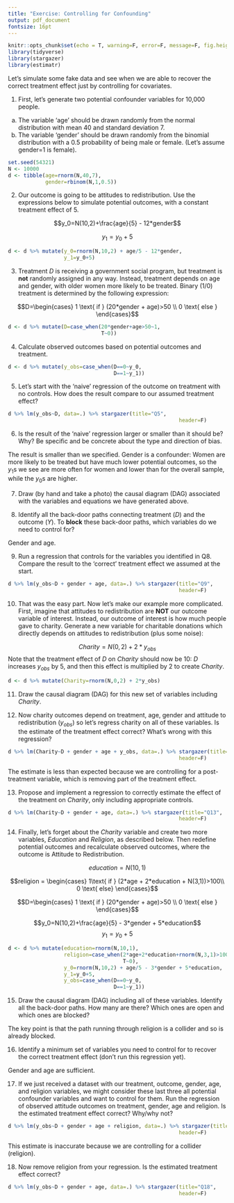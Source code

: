 ```yaml
---
title: "Exercise: Controlling for Confounding"
output: pdf_document
fontsize: 16pt
---
```


```r
knitr::opts_chunk$set(echo = T, warning=F, error=F, message=F, fig.height=3, fig.width=3, include=T)
library(tidyverse)
library(stargazer)
library(estimatr)
```

Let's simulate some fake data and see when we are able to recover the correct treatment effect just by controlling for covariates. 

1. First, let's generate two potential confounder variables for 10,000 people. 
(a) The variable 'age' should be drawn randomly from the normal distribution with mean 40 and standard deviation 7.
(b) The variable 'gender' should be drawn randomly from the binomial distribution with a 0.5 probability of being male or female. (Let's assume gender=1 is female).

```r
set.seed(54321)
N <- 10000
d <- tibble(age=rnorm(N,40,7),
            gender=rbinom(N,1,0.5))
```

2. Our outcome is going to be attitudes to redistribution. Use the expressions below to simulate potential outcomes, with a constant treatment effect of 5.

$$y_0=N(10,2)+\frac{age}{5} - 12*gender$$ 

$$y_1=y_0+5$$

```r
d <- d %>% mutate(y_0=rnorm(N,10,2) + age/5 - 12*gender,
                  y_1=y_0+5)
```

3. Treatment $D$ is receiving a government social program, but treatment is **not** randomly  assigned in any way. Instead, treatment depends on age and gender, with older women more likely to be treated. Binary (1/0) treatment is determined by the following expression:

$$D=\begin{cases}
1 \text{ if } (20*gender + age)>50 \\ 
0 \text{ else }
\end{cases}$$

```r
d <- d %>% mutate(D=case_when(20*gender+age>50~1,
                              T~0))
```

4. Calculate observed outcomes based on potential outcomes and treatment.

```r
d <- d %>% mutate(y_obs=case_when(D==0~y_0,
                                  D==1~y_1))
```

5. Let's start with the 'naive' regression of the outcome on treatment with no controls. How does the result compare to our assumed treatment effect?

```r
d %>% lm(y_obs~D, data=.) %>% stargazer(title="Q5",
                                                       header=F)
```

6. Is the result of the 'naive' regression larger or smaller than it should be? Why? Be specific and be concrete about the type and direction of bias.

The result is smaller than we specified. Gender is a confounder: Women are more likely to be treated but have much lower potential outcomes, so the $y_1$s we see are more often for women and lower than for the overall sample, while the $y_0$s are higher.

7. Draw (by hand and take a photo) the causal diagram (DAG) associated with the variables and equations we have generated above. 

8. Identify all the back-door paths connecting treatment ($D$) and the outcome ($Y$). To **block** these back-door paths, which variables do we need to control for?

Gender and age.

9. Run a regression that controls for the variables you identified in Q8. Compare the result to the 'correct' treatment effect we assumed at the start.

```r
d %>% lm(y_obs~D + gender + age, data=.) %>% stargazer(title="Q9",
                                                       header=F)
```

10. That was the easy part. Now let's make our example more complicated. First, imagine that attitudes to redistribution are **NOT** our outcome variable of interest. Instead, our outcome of interest is how much people gave to charity. Generate a new variable for charitable donations which directly depends on attitudes to redistribution (plus some noise):

$$Charity=N(0,2) + 2*y_{obs}$$
Note that the treatment effect of $D$ on $Charity$ should now be 10: $D$ increases $y_{obs}$ by 5, and then this effect is multiplied by 2 to create $Charity$.

```r
d <- d %>% mutate(Charity=rnorm(N,0,2) + 2*y_obs)
```

11. Draw the causal diagram (DAG) for this new set of variables including $Charity$.

12. Now charity outcomes depend on treatment, age, gender and attitude to redistribution ($y_{obs}$) so let's regress charity on all of these variables. Is the estimate of the treatment effect correct? What's wrong with this regression?

```r
d %>% lm(Charity~D + gender + age + y_obs, data=.) %>% stargazer(title="Q12",
                                                       header=F)
```

The estimate is less than expected because we are controlling for a post-treatment variable, which is removing part of the treatment effect.

13. Propose and implement a regression to correctly estimate the effect of the treatment on $Charity$, only including appropriate controls. 

```r
d %>% lm(Charity~D + gender + age, data=.) %>% stargazer(title="Q13",
                                                       header=F)
```

14. Finally, let's forget about the $Charity$ variable and create two more variables, $Education$ and $Religion$, as described below. Then redefine potential outcomes and recalculate observed outcomes, where the outcome is Attitude to Redistribution.

$$education = N(10,1)$$

$$religion = \begin{cases}
1\text{ if } (2*age + 2*education + N(3,1))>100\\ 
0 \text{ else}
\end{cases}$$

$$D=\begin{cases}
1 \text{ if } (20*gender + age)>50 \\ 
0 \text{ else }
\end{cases}$$

$$y_0=N(10,2)+\frac{age}{5} - 3*gender + 5*education$$ 
$$y_1=y_0+5$$

```r
d <- d %>% mutate(education=rnorm(N,10,1),
                  religion=case_when(2*age+2*education+rnorm(N,3,1)>100~1,
                                     T~0),
                  y_0=rnorm(N,10,2) + age/5 - 3*gender + 5*education,
                  y_1=y_0+5,
                  y_obs=case_when(D==0~y_0,
                                  D==1~y_1))
```

15. Draw the causal diagram (DAG) including all of these variables. Identify all the back-door paths. How many are there? Which ones are open and which ones are blocked?

The key point is that the path running through religion is a collider and so is already blocked. 

16. Identify a minimum set of variables you need to control for to recover the correct treatment effect (don't run this regression yet).

Gender and age are sufficient.

17. If we just received a dataset with our treatment, outcome, gender, age, and religion variables, we might consider these last three all potential confounder variables and want to control for them. Run the regression of observed attitude outcomes on treatment, gender, age and religion. Is the estimated treatment effect correct? Why/why not?

```r
d %>% lm(y_obs~D + gender + age + religion, data=.) %>% stargazer(title="Q17",
                                                       header=F)
```

This estimate is inaccurate because we are controlling for a collider (religion).

18. Now remove religion from your regression. Is the estimated treatment effect correct?

```r
d %>% lm(y_obs~D + gender + age, data=.) %>% stargazer(title="Q18",
                                                       header=F)
```

